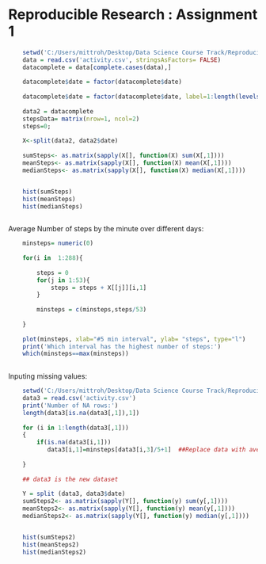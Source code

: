 Reproducible Research : Assignment 1 
====================================

```r
    setwd('C:/Users/mittroh/Desktop/Data Science Course Track/Reproducible Research/Assignment 1')
    data = read.csv('activity.csv', stringsAsFactors= FALSE)
    datacomplete = data[complete.cases(data),]
    
    datacomplete$date = factor(datacomplete$date)
    
    datacomplete$date = factor(datacomplete$date, label=1:length(levels(datacomplete$date)))
    
    data2 = datacomplete
    stepsData= matrix(nrow=1, ncol=2)
    steps=0;
    
    X<-split(data2, data2$date)
    
    sumSteps<- as.matrix(sapply(X[], function(X) sum(X[,1])))
    meanSteps<- as.matrix(sapply(X[], function(X) mean(X[,1])))
    medianSteps<- as.matrix(sapply(X[], function(X) median(X[,1])))


    hist(sumSteps)
    hist(meanSteps)
    hist(medianSteps)
    
```

Average Number of steps by the minute over different days:

```r
    
    minsteps= numeric(0)
    
    for(i in  1:288){
        
        steps = 0
        for(j in 1:53){
            steps = steps + X[[j]][i,1]
        }
        
        minsteps = c(minsteps,steps/53)
            
    }
        
    plot(minsteps, xlab="#5 min interval", ylab= "steps", type="l")
    print('Which interval has the highest number of steps:')
    which(minsteps==max(minsteps))
    
```


Inputing missing values:


```r
    setwd('C:/Users/mittroh/Desktop/Data Science Course Track/Reproducible Research/Assignment 1')
    data3 = read.csv('activity.csv')
    print('Number of NA rows:')
    length(data3[is.na(data3[,1]),1])
    
    for (i in 1:length(data3[,1]))  
    {
        if(is.na(data3[i,1]))
           data3[i,1]=minsteps[data3[i,3]/5+1]  ##Replace data with average of 53 days for which data exists
        
    }
    
    ## data3 is the new dataset
    
    Y = split (data3, data3$date)
    sumSteps2<- as.matrix(sapply(Y[], function(y) sum(y[,1])))
    meanSteps2<- as.matrix(sapply(Y[], function(y) mean(y[,1])))
    medianSteps2<- as.matrix(sapply(Y[], function(y) median(y[,1])))


    hist(sumSteps2)
    hist(meanSteps2)
    hist(medianSteps2)
    
    
```



